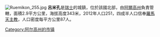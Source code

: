 [[Image:Ruemikon_255.jpg|right]]
'''呂米孔'''是[[瑞士|瑞士]]的城鎮，位於該國北部，由[[阿爾高州|阿爾高州]]負責管轄，面積2.9平方公里，海拔高度343米，2012年人口251，四成半人口信奉[[羅馬天主教|羅馬天主教]]，人口密度每平方公里87人。

{{Switzerland-geo-stub}}
[[Category:阿尔高州的市镇|Category:阿尔高州的市镇]]